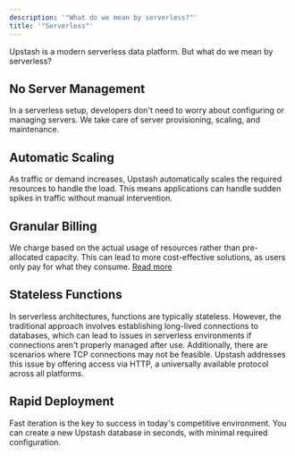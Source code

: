```yaml
---
description: '"What do we mean by serverless?"'
title: '"Serverless"'
---
```

Upstash is a modern serverless data platform. But what do we mean by serverless?
## No Server Management
In a serverless setup, developers don't need to worry about configuring or managing servers. We take care of server provisioning, scaling, and maintenance.
## Automatic Scaling
As traffic or demand increases, Upstash automatically scales the required resources to handle the load. This means applications can handle sudden spikes in traffic without manual intervention.
## Granular Billing
We charge based on the actual usage of resources rather than pre-allocated capacity. This can lead to more cost-effective solutions, as users only pay for what they consume. [Read more](/common/concepts/scale-to-zero)
## Stateless Functions
In serverless architectures, functions are typically stateless. However, the traditional approach involves establishing long-lived connections to databases, which can lead to issues in serverless environments if connections aren't properly managed after use. Additionally, there are scenarios where TCP connections may not be feasible. Upstash addresses this issue by offering access via HTTP, a universally available protocol across all platforms.
## Rapid Deployment
Fast iteration is the key to success in today's competitive environment. You can create a new Upstash database in seconds, with minimal required configuration.